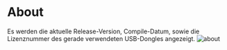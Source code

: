 # About

Es werden die aktuelle Release-Version, Compile-Datum, sowie die Lizenznummer des gerade verwendeten USB-Dongles angezeigt.
![about](/about.png)